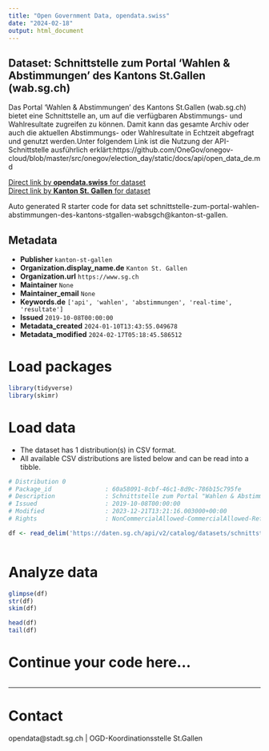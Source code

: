 ```yaml
---
title: "Open Government Data, opendata.swiss"
date: "2024-02-18"
output: html_document
---
```


## Dataset: Schnittstelle zum Portal 'Wahlen & Abstimmungen' des Kantons St.Gallen (wab.sg.ch)

Das Portal 'Wahlen & Abstimmungen' des Kantons St.Gallen (wab.sg.ch) bietet eine Schnittstelle an, um auf die verfügbaren Abstimmungs- und Wahlresultate zugreifen zu können. Damit kann das gesamte Archiv oder auch die aktuellen Abstimmungs- oder Wahlresultate in Echtzeit abgefragt und genutzt werden.Unter folgendem Link ist die Nutzung der API-Schnittstelle ausführlich erklärt:https://github.com/OneGov/onegov-cloud/blob/master/src/onegov/election_day/static/docs/api/open_data_de.md

[Direct link by **opendata.swiss** for dataset](https://opendata.swiss/de/dataset/schnittstelle-zum-portal-wahlen-abstimmungen-des-kantons-st-gallen-wab-sg-ch)<br>
[Direct link by **Kanton St. Gallen** for dataset](https://daten.sg.ch/explore/dataset/schnittstelle-zum-portal-wahlen-abstimmungen-des-kantons-stgallen-wabsgch/)

Auto generated R starter code for data set schnittstelle-zum-portal-wahlen-abstimmungen-des-kantons-stgallen-wabsgch@kanton-st-gallen.

## Metadata

- **Publisher** `kanton-st-gallen`
- **Organization.display_name.de** `Kanton St. Gallen`
- **Organization.url** `https://www.sg.ch`
- **Maintainer** `None`
- **Maintainer_email** `None`
- **Keywords.de** `['api', 'wahlen', 'abstimmungen', 'real-time', 'resultate']`
- **Issued** `2019-10-08T00:00:00`
- **Metadata_created** `2024-01-10T13:43:55.049678`
- **Metadata_modified** `2024-02-17T05:18:45.586512`


# Load packages

```r

library(tidyverse)
library(skimr)

```

# Load data

-   The dataset has 1 distribution(s) in CSV format.
-   All available CSV distributions are listed below and can be read into a tibble.

```r

# Distribution 0
# Package_id               : 60a58091-8cbf-46c1-8d9c-786b15c795fe
# Description              : Schnittstelle zum Portal "Wahlen & Abstimmungen" des Kantons St.Gallen (wab.sg.ch) (csv)
# Issued                   : 2019-10-08T00:00:00
# Modified                 : 2023-12-21T13:21:16.003000+00:00
# Rights                   : NonCommercialAllowed-CommercialAllowed-ReferenceRequired

df <- read_delim('https://daten.sg.ch/api/v2/catalog/datasets/schnittstelle-zum-portal-wahlen-abstimmungen-des-kantons-stgallen-wabsgch/exports/csv')



```

# Analyze data

```r

glimpse(df)
str(df)
skim(df)

head(df)
tail(df)

```

# Continue your code here...

```r

```

------------------------------------------------------------------------

# Contact

opendata@stadt.sg.ch | OGD-Koordinationsstelle St.Gallen
